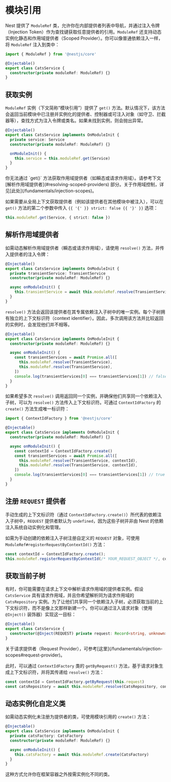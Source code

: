# 模块引用

Nest 提供了 `ModuleRef` 类，允许你在内部提供者列表中导航，并通过注入令牌（Injection Token）作为查找键获取任意提供者的引用。`ModuleRef` 还支持动态实例化静态和作用域提供者（Scoped Provider）。你可以像普通依赖注入一样，将 `ModuleRef` 注入到类中：

```ts filename='cats.service.ts'
import { ModuleRef } from '@nestjs/core'

@Injectable()
export class CatsService {
  constructor(private moduleRef: ModuleRef) {}
}
```

## 获取实例

`ModuleRef` 实例（下文简称“模块引用”）提供了 `get()` 方法。默认情况下，该方法会返回当前模块中已注册并实例化的提供者、控制器或可注入对象（如守卫、拦截器等），查找方式为注入令牌或类名。如果未找到实例，则会抛出异常。

```ts filename='cats.service.ts'
@Injectable()
export class CatsService implements OnModuleInit {
  private service: Service
  constructor(private moduleRef: ModuleRef) {}

  onModuleInit() {
    this.service = this.moduleRef.get(Service)
  }
}
```

<CalloutInfo type="warning">
  你无法通过 `get()`
  方法获取作用域提供者（如瞬态或请求作用域）。请参考下文[解析作用域提供者](#resolving-scoped-providers)
  部分。关于作用域控制，详见[此处](/fundamentals/injection-scopes)。
</CalloutInfo>

如果需要从全局上下文获取提供者（例如该提供者在其他模块中被注入），可以在 `get()` 方法的第二个参数中传入 `{{ '{' }} strict: false {{ '}' }}` 选项：

```ts
this.moduleRef.get(Service, { strict: false })
```

## 解析作用域提供者

如需动态解析作用域提供者（瞬态或请求作用域），请使用 `resolve()` 方法，并传入提供者的注入令牌：

```ts filename='cats.service.ts'
@Injectable()
export class CatsService implements OnModuleInit {
  private transientService: TransientService
  constructor(private moduleRef: ModuleRef) {}

  async onModuleInit() {
    this.transientService = await this.moduleRef.resolve(TransientService)
  }
}
```

`resolve()` 方法会返回该提供者在其专属依赖注入子树中的唯一实例。每个子树拥有独立的上下文标识符（context identifier）。因此，多次调用该方法并比较返回的实例时，会发现他们并不相等。

```ts filename='cats.service.ts'
@Injectable()
export class CatsService implements OnModuleInit {
  constructor(private moduleRef: ModuleRef) {}

  async onModuleInit() {
    const transientServices = await Promise.all([
      this.moduleRef.resolve(TransientService),
      this.moduleRef.resolve(TransientService),
    ])
    console.log(transientServices[0] === transientServices[1]) // false
  }
}
```

如果希望多次 `resolve()` 调用返回同一个实例，并确保他们共享同一个依赖注入子树，可以为 `resolve()` 方法传入上下文标识符。可通过 `ContextIdFactory` 的 `create()` 方法生成唯一标识符：

```ts filename='cats.service.ts'
import { ContextIdFactory } from '@nestjs/core'

@Injectable()
export class CatsService implements OnModuleInit {
  constructor(private moduleRef: ModuleRef) {}

  async onModuleInit() {
    const contextId = ContextIdFactory.create()
    const transientServices = await Promise.all([
      this.moduleRef.resolve(TransientService, contextId),
      this.moduleRef.resolve(TransientService, contextId),
    ])
    console.log(transientServices[0] === transientServices[1]) // true
  }
}
```

## 注册 `REQUEST` 提供者

手动生成的上下文标识符（通过 `ContextIdFactory.create()`）所代表的依赖注入子树中，`REQUEST` 提供者默认为 `undefined`，因为这些子树并非由 Nest 的依赖注入系统自动实例化和管理。

如需为手动创建的依赖注入子树注册自定义的 `REQUEST` 对象，可使用 `ModuleRef#registerRequestByContextId()` 方法：

```ts
const contextId = ContextIdFactory.create();
this.moduleRef.registerRequestByContextId(/* YOUR_REQUEST_OBJECT */, contextId);
```

## 获取当前子树

有时，你可能需要在请求上下文中解析请求作用域的提供者实例。假设 `CatsService` 具有请求作用域，并且你希望解析同为请求作用域的 `CatsRepository` 实例。为了让他们共享同一个依赖注入子树，必须获取当前的上下文标识符，而不是像上文那样新建一个。你可以通过注入请求对象（使用 `@Inject()` 装饰器）实现这一目标：

```ts filename='cats.service.ts'
@Injectable()
export class CatsService {
  constructor(@Inject(REQUEST) private request: Record<string, unknown>) {}
}
```

<CalloutInfo>
  关于请求提供者（Request
  Provider），可参考[这里](/fundamentals/injection-scopes#request-provider)。
</CalloutInfo>

此时，可以通过 `ContextIdFactory` 类的 `getByRequest()` 方法，基于请求对象生成上下文标识符，并将其传递给 `resolve()` 方法：

```ts
const contextId = ContextIdFactory.getByRequest(this.request)
const catsRepository = await this.moduleRef.resolve(CatsRepository, contextId)
```

## 动态实例化自定义类

如需动态实例化未注册为提供者的类，可使用模块引用的 `create()` 方法：

```ts filename='cats.service.ts'
@Injectable()
export class CatsService implements OnModuleInit {
  private catsFactory: CatsFactory
  constructor(private moduleRef: ModuleRef) {}

  async onModuleInit() {
    this.catsFactory = await this.moduleRef.create(CatsFactory)
  }
}
```

这种方式允许你在框架容器之外按需实例化不同的类。
